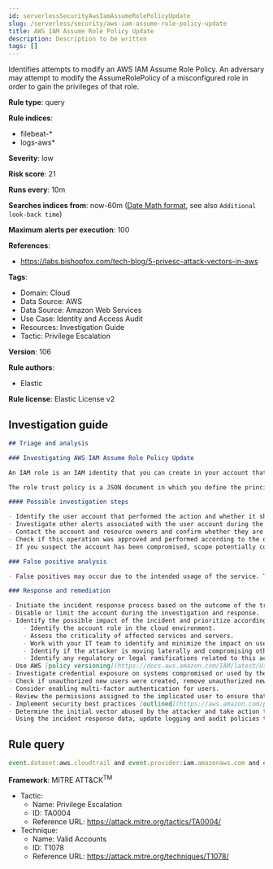 ```yaml
---
id: serverlessSecurityAwsIamAssumeRolePolicyUpdate
slug: /serverless/security/aws-iam-assume-role-policy-update
title: AWS IAM Assume Role Policy Update
description: Description to be written
tags: []
---
```


<div id="aws-iam-assume-role-policy-update"></div>

Identifies attempts to modify an AWS IAM Assume Role Policy. An adversary may attempt to modify the AssumeRolePolicy of a misconfigured role in order to gain the privileges of that role.

**Rule type**: query

**Rule indices**: 

* filebeat-*
* logs-aws*

**Severity**: low

**Risk score**: 21

**Runs every**: 10m

**Searches indices from**: now-60m ([Date Math format](((ref))/common-options.html#date-math), see also <DocLink id="serverlessSecurityRulesUiCreate" section="set-the-rules-schedule">`Additional look-back time`</DocLink>)

**Maximum alerts per execution**: 100

**References**: 

* https://labs.bishopfox.com/tech-blog/5-privesc-attack-vectors-in-aws

**Tags**: 

* Domain: Cloud
* Data Source: AWS
* Data Source: Amazon Web Services
* Use Case: Identity and Access Audit
* Resources: Investigation Guide
* Tactic: Privilege Escalation

**Version**: 106

**Rule authors**: 

* Elastic

**Rule license**: Elastic License v2

## Investigation guide

```markdown
## Triage and analysis

### Investigating AWS IAM Assume Role Policy Update

An IAM role is an IAM identity that you can create in your account that has specific permissions. An IAM role is similar to an IAM user, in that it is an AWS identity with permission policies that determine what the identity can and cannot do in AWS. However, instead of being uniquely associated with one person, a role is intended to be assumable by anyone who needs it. Also, a role does not have standard long-term credentials such as a password or access keys associated with it. Instead, when you assume a role, it provides you with temporary security credentials for your role session.

The role trust policy is a JSON document in which you define the principals you trust to assume the role. This policy is a required resource-based policy that is attached to a role in IAM. An attacker may attempt to modify this policy by using the `UpdateAssumeRolePolicy` API action to gain the privileges of that role.

#### Possible investigation steps

- Identify the user account that performed the action and whether it should perform this kind of action.
- Investigate other alerts associated with the user account during the past 48 hours.
- Contact the account and resource owners and confirm whether they are aware of this activity.
- Check if this operation was approved and performed according to the organization's change management policy.
- If you suspect the account has been compromised, scope potentially compromised assets by tracking servers, services, and data accessed by the account in the last 24 hours.

### False positive analysis

- False positives may occur due to the intended usage of the service. Tuning is needed in order to have higher confidence. Consider adding exceptions — preferably with a combination of the user agent and user ID conditions — to cover administrator activities and infrastructure as code tooling.

### Response and remediation

- Initiate the incident response process based on the outcome of the triage.
- Disable or limit the account during the investigation and response.
- Identify the possible impact of the incident and prioritize accordingly; the following actions can help you gain context:
    - Identify the account role in the cloud environment.
    - Assess the criticality of affected services and servers.
    - Work with your IT team to identify and minimize the impact on users.
    - Identify if the attacker is moving laterally and compromising other accounts, servers, or services.
    - Identify any regulatory or legal ramifications related to this activity.
- Use AWS [policy versioning](https://docs.aws.amazon.com/IAM/latest/UserGuide/access_policies_managed-versioning.html) to restore the trust policy to the desired state.
- Investigate credential exposure on systems compromised or used by the attacker to ensure all compromised accounts are identified. Reset passwords or delete API keys as needed to revoke the attacker's access to the environment. Work with your IT teams to minimize the impact on business operations during these actions.
- Check if unauthorized new users were created, remove unauthorized new accounts, and request password resets for other IAM users.
- Consider enabling multi-factor authentication for users.
- Review the permissions assigned to the implicated user to ensure that the least privilege principle is being followed.
- Implement security best practices [outlined](https://aws.amazon.com/premiumsupport/knowledge-center/security-best-practices/) by AWS.
- Determine the initial vector abused by the attacker and take action to prevent reinfection via the same vector.
- Using the incident response data, update logging and audit policies to improve the mean time to detect (MTTD) and the mean time to respond (MTTR).
```

## Rule query

```js
event.dataset:aws.cloudtrail and event.provider:iam.amazonaws.com and event.action:UpdateAssumeRolePolicy and event.outcome:success

```

**Framework**: MITRE ATT&CK<sup>TM</sup>

* Tactic:
    * Name: Privilege Escalation
    * ID: TA0004
    * Reference URL: https://attack.mitre.org/tactics/TA0004/
* Technique:
    * Name: Valid Accounts
    * ID: T1078
    * Reference URL: https://attack.mitre.org/techniques/T1078/

